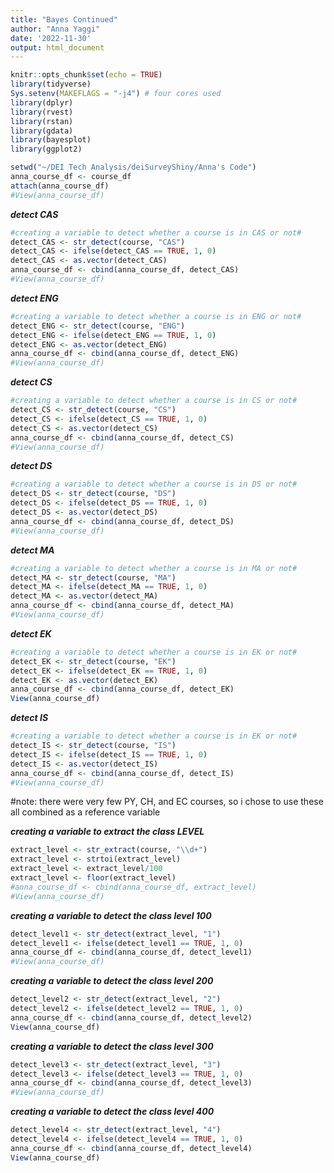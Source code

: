 ```yaml
---
title: "Bayes Continued"
author: "Anna Yaggi"
date: '2022-11-30'
output: html_document
---
```


```r
knitr::opts_chunk$set(echo = TRUE)
library(tidyverse)
Sys.setenv(MAKEFLAGS = "-j4") # four cores used
library(dplyr)
library(rvest)
library(rstan)
library(gdata)
library(bayesplot)
library(ggplot2)
```

```r
setwd("~/DEI Tech Analysis/deiSurveyShiny/Anna's Code")
anna_course_df <- course_df
attach(anna_course_df)
#View(anna_course_df)
```

***detect CAS***
```r
#creating a variable to detect whether a course is in CAS or not#
detect_CAS <- str_detect(course, "CAS")
detect_CAS <- ifelse(detect_CAS == TRUE, 1, 0)
detect_CAS <- as.vector(detect_CAS)
anna_course_df <- cbind(anna_course_df, detect_CAS)
#View(anna_course_df)
```

***detect ENG***
```r
#creating a variable to detect whether a course is in ENG or not#
detect_ENG <- str_detect(course, "ENG")
detect_ENG <- ifelse(detect_ENG == TRUE, 1, 0)
detect_ENG <- as.vector(detect_ENG)
anna_course_df <- cbind(anna_course_df, detect_ENG)
#View(anna_course_df)
```

***detect CS***
```r
#creating a variable to detect whether a course is in CS or not#
detect_CS <- str_detect(course, "CS")
detect_CS <- ifelse(detect_CS == TRUE, 1, 0)
detect_CS <- as.vector(detect_CS)
anna_course_df <- cbind(anna_course_df, detect_CS)
#View(anna_course_df)
```

***detect DS***
```r
#creating a variable to detect whether a course is in DS or not#
detect_DS <- str_detect(course, "DS")
detect_DS <- ifelse(detect_DS == TRUE, 1, 0)
detect_DS <- as.vector(detect_DS)
anna_course_df <- cbind(anna_course_df, detect_DS)
#View(anna_course_df)
```

***detect MA***
```r
#creating a variable to detect whether a course is in MA or not#
detect_MA <- str_detect(course, "MA")
detect_MA <- ifelse(detect_MA == TRUE, 1, 0)
detect_MA <- as.vector(detect_MA)
anna_course_df <- cbind(anna_course_df, detect_MA)
#View(anna_course_df)
```


***detect EK***
```r
#creating a variable to detect whether a course is in EK or not#
detect_EK <- str_detect(course, "EK")
detect_EK <- ifelse(detect_EK == TRUE, 1, 0)
detect_EK <- as.vector(detect_EK)
anna_course_df <- cbind(anna_course_df, detect_EK)
View(anna_course_df)
```

***detect IS***
```r
#creating a variable to detect whether a course is in EK or not#
detect_IS <- str_detect(course, "IS")
detect_IS <- ifelse(detect_IS == TRUE, 1, 0)
detect_IS <- as.vector(detect_IS)
anna_course_df <- cbind(anna_course_df, detect_IS)
#View(anna_course_df)
```

#note: there were very few PY, CH, and EC courses, so i chose to use these all combined as a reference variable

***creating a variable to extract the class LEVEL***
```r
extract_level <- str_extract(course, "\\d+")
extract_level <- strtoi(extract_level)
extract_level <- extract_level/100
extract_level <- floor(extract_level)
#anna_course_df <- cbind(anna_course_df, extract_level)
#View(anna_course_df)
```


***creating a variable to detect the class level 100***
```r
detect_level1 <- str_detect(extract_level, "1")
detect_level1 <- ifelse(detect_level1 == TRUE, 1, 0)
anna_course_df <- cbind(anna_course_df, detect_level1)
#View(anna_course_df)
```

***creating a variable to detect the class level 200***
```r
detect_level2 <- str_detect(extract_level, "2")
detect_level2 <- ifelse(detect_level2 == TRUE, 1, 0)
anna_course_df <- cbind(anna_course_df, detect_level2)
View(anna_course_df)
```

***creating a variable to detect the class level 300***
```r
detect_level3 <- str_detect(extract_level, "3")
detect_level3 <- ifelse(detect_level3 == TRUE, 1, 0)
anna_course_df <- cbind(anna_course_df, detect_level3)
#View(anna_course_df)
```

***creating a variable to detect the class level 400***
```r
detect_level4 <- str_detect(extract_level, "4")
detect_level4 <- ifelse(detect_level4 == TRUE, 1, 0)
anna_course_df <- cbind(anna_course_df, detect_level4)
View(anna_course_df)
```












